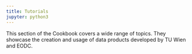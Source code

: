 ```yaml
---
title: Tutorials
jupyter: python3
---
```



This section of the Cookbook covers a wide range of topics. They showcase the
creation and usage of data products developed by TU Wien and EODC.
